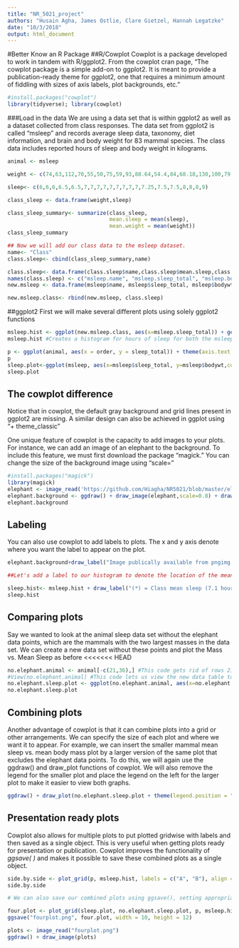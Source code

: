 ```yaml
---
title: "NR_5021_project"
authors: "Husain Agha, James Ostlie, Clare Gietzel, Hannah Legatzke"
date: "10/3/2018"
output: html_document
---
```


#Better Know an R Package
##R/Cowplot
Cowplot is a package developed to work in tandem with R/ggplot2. From the cowplot cran page, "The cowplot package is a simple add-on to ggplot2. It is meant to provide a publication-ready theme for ggplot2, one that requires a minimum amount of fiddling with sizes of axis labels, plot backgrounds, etc."


```r
#install.packages("cowplot")
library(tidyverse); library(cowplot)
```

###Load in the data
We are using a data set that is within ggplot2 as well as a dataset collected from class responses. The data set from ggplot2 is called "msleep" and records average sleep data, taxonomy, diet information, and brain and body weight for 83 mammal species. The class data includes reported hours of sleep and body weight in kilograms. 

```r
animal <- msleep

weight <- c(74,63,112,70,55,50,75,59,93,88.64,54.4,84,68.18,130,100,79.54,77,52,79.5,68.2,57.72)

sleep<- c(6,6,6,6.5,6.5,7,7,7,7,7,7,7,7,7,7.25,7.5,7.5,8,8,8,9)

class_sleep <- data.frame(weight,sleep)

class_sleep_summary<- summarize(class_sleep,
                                mean.sleep = mean(sleep),
                                mean.weight = mean(weight))
class_sleep_summary

## Now we will add our class data to the msleep dataset. 
name<- "Class"
class.sleep<- cbind(class_sleep_summary,name)

class.sleep<- data.frame(class.sleep$name,class.sleep$mean.sleep,class.sleep$mean.weight)
names(class.sleep) <- c("msleep.name", "msleep.sleep_total", "msleep.bodywt")
new.msleep <- data.frame(msleep$name, msleep$sleep_total, msleep$bodywt)

new.msleep.class<- rbind(new.msleep, class.sleep)

```

##ggplot2
First we will make several different plots using solely ggplot2 functions

```r
msleep.hist <- ggplot(new.msleep.class, aes(x=msleep.sleep_total)) + geom_histogram(binwidth=1, aes(fill=..count..)) + labs(title="Mammal and Class Sleep") + xlab("Total Hours of Sleep")
msleep.hist #Creates a histogram for hours of sleep for both the msleep and the class data

p <- ggplot(animal, aes(x = order, y = sleep_total)) + theme(axis.text.x = element_text(face = "italic", angle = 90, vjust = 0.5)) + geom_point() + aes(colour = log(bodywt))
p 
sleep.plot<-ggplot(msleep, aes(x=msleep$sleep_total, y=msleep$bodywt,colour=order)) + geom_point() + labs(x="Mean sleep (hours)", y= "Mean body weight (kg)")
sleep.plot

```
## The cowplot difference
Notice that in cowplot, the default gray background and grid lines present in ggplot2 are missing. A similar design can also be achieved in ggplot using "+ theme_classic"

One unique feature of cowplot is the capacity to add images to your plots. For instance, we can add an image of an elephant to the background. To include this feature, we must first download the package "magick." You can change the size of the background image using "scale="
```r
#install.packages("magick")
library(magick)
elephant <- image_read('https://github.com/Hiagha/NR5021/blob/master/elephant.png?raw=true')
elephant.background <- ggdraw() + draw_image(elephant,scale=0.8) + draw_plot(sleep.plot)
elephant.background
```
## Labeling
You can also use cowplot to add labels to plots. The x and y axis denote where you want the label to appear on the plot.
```r
elephant.background+draw_label("Image publically available from pngimg.com", x=0.5, y=0.9, size=12, fontface = "italic")

##Let's add a label to our histogram to denote the location of the mean class sleep total with respect to all mammal sleep totals.

sleep.hist<- msleep.hist + draw_label("(*) = Class mean sleep (7.1 hours)", x=15, y=10, size=10,fontface="plain") + draw_label("*", x=7.1,y=2.1,size=20,fontface="bold")
sleep.hist
```

## Comparing plots
Say we wanted to look at the animal sleep data set without the elephant data points, which are the mammals with the two largest masses in the data set. We can create a new data set without these points and plot the Mass vs. Mean Sleep as before
<<<<<<< HEAD
```r
no.elephant.animal <- animal[-c(21,36),] #This code gets rid of rows 21 and 36 in the animal data set, corresponding to the two elephants (African and Asian)
#View(no.elephant.animal) #This code lets us view the new data table to confirm that the rows with the elephant information are eliminated
no.elephant.sleep.plot <- ggplot(no.elephant.animal, aes(x=no.elephant.animal$sleep_total, y=no.elephant.animal$bodywt,colour=order)) + geom_point() + labs(x="Mean sleep (hours)", y= "Mean body weight (kg)")
no.elephant.sleep.plot
```
## Combining plots
Another advantage of cowplot is that it can combine plots into a grid or other arrangements. We can specify the size of each plot and where we want it to appear. For example, we can insert the smaller mammal mean sleep vs. mean body mass plot by a larger version of the same plot that excludes the elephant data points. To do this, we will again use the ggdraw() and draw_plot functions of cowplot. We will also remove the legend for the smaller plot and place the legend on the left for the larger plot to make it easier to view both graphs. 
```r
ggdraw() + draw_plot(no.elephant.sleep.plot + theme(legend.position = "left")) + draw_plot(sleep.plot + theme(legend.position = "none"), 0.6,0.5,0.4,0.4)
```

## Presentation ready plots
Cowplot also allows for multiple plots to put plotted gridwise with labels and then saved as a single object. This is very useful when getting plots ready for presentation or publication. Cowplot improves the functionality of *ggsave( )* and makes it possible to save these combined plots as a single object.



```r
side.by.side <- plot_grid(p, msleep.hist, labels = c("A", "B"), align = "hv", axis = "tb")
side.by.side

# We can also save our combined plots using ggsave(), setting appropriate height/width and DPI for whatever project you are working on.

four.plot <- plot_grid(sleep.plot, no.elephant.sleep.plot, p, msleep.hist, labels = c("A", "B", "C", "D"), align = "hv", axis = "tblr")
ggsave("fourplot.png", four.plot, width = 10, height = 12)

plots <- image_read("fourplot.png")
ggdraw() + draw_image(plots)


```



